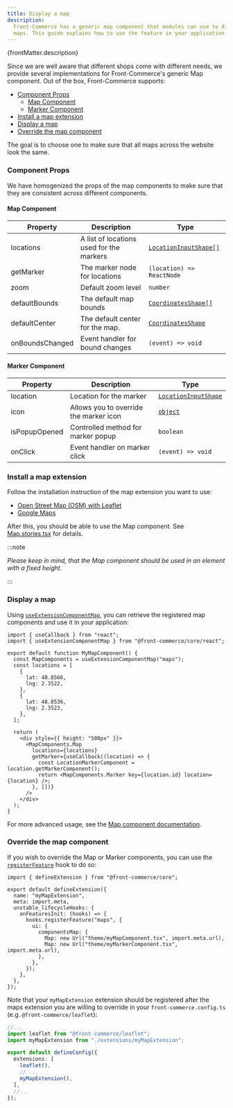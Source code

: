 ```yaml
---
title: Display a map
description:
  Front-Commerce has a generic map component that modules can use to display
  maps. This guide explains how to use the feature in your application.
---
```


<p>{frontMatter.description}</p>

Since we are well aware that different shops come with different needs, we
provide several implementations for Front-Commerce's generic Map component. Out
of the box, Front-Commerce supports:

- [Component Props](#component-props)
  - [Map Component](#map-component)
  - [Marker Component](#marker-component)
- [Install a map extension](#install-a-map-extension)
- [Display a map](#display-a-map)
- [Override the map component](#override-the-map-component)

The goal is to choose one to make sure that all maps across the website look the
same.

### Component Props

We have homogenized the props of the map components to make sure that they are
consistent across different components.

#### Map Component

| Property        | Description                              | Type                                                                                                                                                                                              |
| --------------- | ---------------------------------------- | ------------------------------------------------------------------------------------------------------------------------------------------------------------------------------------------------- |
| locations       | A list of locations used for the markers | [`LocationInputShape[]`](https://gitlab.blackswift.cloud/front-commerce/front-commerce/-/blob/2174f8f1636a42ce558d842082e06716a0e3724c/src/web/theme/components/organisms/Map/location.js#L65-74) |
| getMarker       | The marker node for locations            | `(location) => ReactNode`                                                                                                                                                                         |
| zoom            | Default zoom level                       | `number`                                                                                                                                                                                          |
| defaultBounds   | The default map bounds                   | [`CoordinatesShape[]`](https://gitlab.blackswift.cloud/front-commerce/front-commerce/-/blob/2174f8f1636a42ce558d842082e06716a0e3724c/src/web/theme/components/organisms/Map/location.js#L59-62)   |
| defaultCenter   | The default center for the map.          | [`CoordinatesShape` ](https://gitlab.blackswift.cloud/front-commerce/front-commerce/-/blob/2174f8f1636a42ce558d842082e06716a0e3724c/src/web/theme/components/organisms/Map/location.js#L59-62)    |
| onBoundsChanged | Event handler for bound changes          | `(event) => void`                                                                                                                                                                                 |

#### Marker Component

| Property      | Description                            | Type                                                                                                                                                                                            |
| ------------- | -------------------------------------- | ----------------------------------------------------------------------------------------------------------------------------------------------------------------------------------------------- |
| location      | Location for the marker                | [`LocationInputShape`](https://gitlab.blackswift.cloud/front-commerce/front-commerce/-/blob/2174f8f1636a42ce558d842082e06716a0e3724c/src/web/theme/components/organisms/Map/location.js#L65-74) |
| icon          | Allows you to override the marker icon | [`object`](https://gitlab.blackswift.cloud/front-commerce/front-commerce/-/blob/2174f8f1636a42ce558d842082e06716a0e3724c/src/web/theme/components/organisms/Map/index.js#L25-31)                |
| isPopupOpened | Controlled method for marker popup     | `boolean`                                                                                                                                                                                       |
| onClick       | Event handler on marker click          | `(event) => void`                                                                                                                                                                               |

### Install a map extension

Follow the installation instruction of the map extension you want to use:

- [Open Street Map (OSM) with Leaflet](/docs/3.x/extensions/leaflet#installation)
- [Google Maps](/docs/3.x/extensions/google-maps#installation)

After this, you should be able to use the Map component. See
[Map.stories.tsx](https://gitlab.blackswift.cloud/front-commerce/front-commerce/-/blob/2df15404cb74d9e52440f9c02ea43cea521cdd3c/packages/leaflet/theme/Leaflet/Map.stories.tsx)
for details.

:::note

_Please keep in mind, that the Map component should be used in an element with a
fixed height._

:::

### Display a map

Using
[`useExtensionComponentMap`](/docs/3.x/api-reference/front-commerce-core/react#useextensioncomponentmap),
you can retrieve the registered map components and use it in your application:

```tsx title="theme/myMapComponent.tsx"
import { useCallback } from "react";
import { useExtensionComponentMap } from "@front-commerce/core/react";

export default function MyMapComponent() {
  const MapComponents = useExtensionComponentMap("maps");
  const locations = [
    {
      lat: 48.8566,
      lng: 2.3522,
    },
    {
      lat: 48.8536,
      lng: 2.3523,
    },
  ];

  return (
    <div style={{ height: "500px" }}>
      <MapComponents.Map
        locations={locations}
        getMarker={useCallback((location) => {
          const LocationMarkerComponent = location.getMarkerComponent();
          return <MapComponents.Marker key={location.id} location={location} />;
        }, [])}
      />
    </div>
  );
}
```

For more advanced usage, see the
[Map component documentation](/docs/3.x/extensions/theme-chocolatine/reference/maps).

### Override the map component

If you wish to override the Map or Marker components, you can use the
[`registerFeature`](/docs/3.x/api-reference/front-commerce-core/extension-features#registerfeature)
hook to do so:

```tsx title="extensions/myMapExtension/index.ts"
import { defineExtension } from "@front-commerce/core";

export default defineExtension({
  name: "myMapExtension",
  meta: import.meta,
  unstable_lifecycleHooks: {
    onFeaturesInit: (hooks) => {
      hooks.registerFeature("maps", {
        ui: {
          componentsMap: {
            Map: new Url("theme/myMapComponent.tsx", import.meta.url),
            Map: new Url("theme/myMarkerComponent.tsx", import.meta.url),
          },
        },
      });
    },
  },
});
```

Note that your `myMapExtension` extension should be registered after the maps
extension you are willing to override in your `front-commerce.config.ts` (e.g.
`@front-commerce/leaflet`):

```ts title="front-commerce.config.ts"
//...
import leaflet from "@front-commerce/leaflet";
import myMapExtension from "./extensions/myMapExtension";

export default defineConfig({
  extensions: [
    leaflet(),
    // ...
    myMapExtension(),
  ],
  //...
});
```
